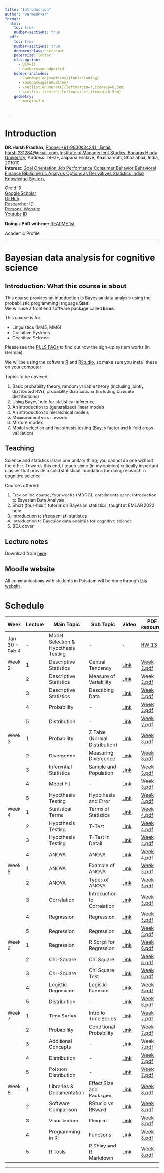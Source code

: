 ```yaml
---
title: "Introduction"
author: "Parmeshvar"
format:
  html:
    toc: true
    number-sections: true
  pdf:
    toc: true
    number-sections: true
    documentclass: scrreprt
    papersize: letter
    classoption:
      - DIV=11
      - numbers=noendperiod
    header-includes:
      - \KOMAoption{captions}{tableheading}
      - \usepackage{enumitem}
      - \setlist[enumerate]{leftmargin=*,itemsep=0.5em}
      - \setlist[itemize]{leftmargin=*,itemsep=0.5em}
    geometry:
      - margin=1in


---
```


# Introduction

**DR.Harsh Pradhan**, [Phone: +91-9930034241 , Email: harsh.231284\@gmail.com](http://www.ling.uni-potsdam.de/en/), [Institute of Management Studies, Banaras Hindu University](http://www.uni-potsdam.de/en/university-of-potsdam.html), Address: 18-GF, Jaipuria Enclave, Kaushambhi, Ghaziabad, India, 201010\
**Interest**: [Goal Orientation     Job Performance     Consumer Behavior     Behavioral Finance     Bibiliometric Analysis     Options as Derivatives     Statistics     Indian Knowledge System](http://www.uni-potsdam.de/humfak/hum-forschungsschwerpunkte/forschungscluster-sprache.html),




[Orcid ID](https://orcid.org/0000-0002-3332-3610)\
[Google Scholar](https://scholar.google.com/citations?user=8l5MEd0AAAAJ&hl=en&oi=sra)\
[GitHub](https://github.com/)\
[Researcher ID](https://www.webofscience.com/wos/author/record/AIB)\
[Personal Website](http://https//sites.google.com/view/harshpradhan/home%20%20,%20%20%20%20%20shorturl.at/yzQSX)\
[Youtube ID](http://www.youtube.com/@dr.harshpradhan742)

**Doing a PhD with me:** [README.1st](http://www.ling.uni-potsdam.de/~vasishth/doingaphdwithme.html)

[Academic Profile](https://bhu.ac.in/Site/FacultyProfile/1_5?FA000562)

------------------------------------------------------------------------

# Bayesian data analysis for cognitive science

## Introduction: What this course is about

This course provides an introduction to Bayesian data analysis using the probabilistic programming language **Stan**.\
We will use a front end software package called **brms**.

This course is for:

-   Linguistics (MM5, MM6)
-   Cognitive Systems
-   Cognitive Science

Please see the [PULS FAQs](http://stud.astaup.de/~linguistik/doku.php?id=puls-faq) to find out how the sign-up system works (in German).

We will be using the software [R](http://cran.r-project.org/) and [RStudio](https://www.rstudio.com/), so make sure you install these on your computer.

Topics to be covered:

1.  Basic probability theory, random variable theory (including jointly distributed RVs), probability distributions (including bivariate distributions)
2.  Using Bayes' rule for statistical inference
3.  An introduction to (generalized) linear models
4.  An introduction to hierarchical models
5.  Measurement error models
6.  Mixture models
7.  Model selection and hypothesis testing (Bayes factor and k-fold cross-validation)

## Teaching
Science and statistics is/are one unitary thing; you cannot do one without the other. Towards this end, I teach some (in my opinion) critically important classes that provide a solid statistical foundation for doing research in cognitive science.

Courses offered:

1. Free online course, four weeks (MOOC), enrollments open: Introduction to Bayesian Data Analysis
2. Short (four-hour) tutorial on Bayesian statistics, taught at EMLAR 2022: here
3. Introduction to (frequentist) statistics
4. Introduction to Bayesian data analysis for cognitive science
5. BDA cover

## Lecture notes

Download from [here](https://drive.google.com/drive/folders/1H-jQNOqS3PLgdXADRYF7ag-WqN_tK4qc?usp=share_link).

## Moodle website

All communications with students in Potsdam will be done through [this website](https://moodle2.uni-potsdam.de/course/view.php?id=17526).

# Schedule
| **Week** | **Lecture** | **Main Topic**                 | **Sub Topic**                    | **Video**                          | **PDF Resource**                      |
|----------|-------------|--------------------------------|----------------------------------|------------------------------------|---------------------------------------|
| Jan 30 + Feb 4 | -     | Model Selection & Hypothesis Testing | -                          | -                                  | [HW 13](#)                             |
| Week 2   | 1           | Descriptive Statistics         | Central Tendency                | [Link](#)                          | [Week 2.pdf](https://drive.google.com/drive/u/0/folders/1_-dD19gdBcDVGIpBiMt1ChTZ-6z3lmw0)                        |
|          | 2           | Descriptive Statistics         | Measure of Variability          | [Link](#)                          | [Week 2.pdf](https://drive.google.com/drive/u/0/folders/1_-dD19gdBcDVGIpBiMt1ChTZ-6z3lmw0)                        |
|          | 3           | Descriptive Statistics         | Describing Data                 | [Link](#)                          | [Week 2.pdf](https://drive.google.com/drive/u/0/folders/1_-dD19gdBcDVGIpBiMt1ChTZ-6z3lmw0)                        |
|          | 4           | Probability                    | -                                | [Link](#)                          | [Week 2.pdf](https://drive.google.com/drive/u/0/folders/1_-dD19gdBcDVGIpBiMt1ChTZ-6z3lmw0)                        |
|          | 5           | Distribution                   | -                                | [Link](#)                          | [Week 2.pdf](https://drive.google.com/drive/u/0/folders/1_-dD19gdBcDVGIpBiMt1ChTZ-6z3lmw0)                        |
| Week 3   | 1           | Probability                    | Z Table (Normal Distribution)   | [Link](#)                          | [Week 3.pdf](https://drive.google.com/drive/u/0/folders/1_-dD19gdBcDVGIpBiMt1ChTZ-6z3lmw0)                        |
|          | 2           | Divergence                     | Measuring Divergence            | [Link](#)                          | [Week 3.pdf](https://drive.google.com/drive/u/0/folders/1_-dD19gdBcDVGIpBiMt1ChTZ-6z3lmw0)                        |
|          | 3           | Inferential Statistics         | Sample and Population           | [Link](#)                          | [Week 3.pdf](https://drive.google.com/drive/u/0/folders/1_-dD19gdBcDVGIpBiMt1ChTZ-6z3lmw0)                        |
|          | 4           | Model Fit                      | -                                | [Link](#)                          | [Week 3.pdf](https://drive.google.com/drive/u/0/folders/1_-dD19gdBcDVGIpBiMt1ChTZ-6z3lmw0)                        |
|          | 5           | Hypothesis Testing             | Hypothesis and Error            | [Link](#)                          | [Week 3.pdf](https://drive.google.com/drive/u/0/folders/1_-dD19gdBcDVGIpBiMt1ChTZ-6z3lmw0)                        |
| Week 4   | 1           | Statistical Terms              | Terms of Statistics             | [Link](#)                          | [Week 4.pdf](https://drive.google.com/drive/u/0/folders/1_-dD19gdBcDVGIpBiMt1ChTZ-6z3lmw0)                        |
|          | 2           | Hypothesis Testing             | T-Test                          | [Link](#)                          | [Week 4.pdf](https://drive.google.com/drive/u/0/folders/1_-dD19gdBcDVGIpBiMt1ChTZ-6z3lmw0)                        |
|          | 3           | Hypothesis Testing             | T-Test in Detail                | [Link](#)                          | [Week 4.pdf](https://drive.google.com/drive/u/0/folders/1_-dD19gdBcDVGIpBiMt1ChTZ-6z3lmw0)                        |
|          | 4           | ANOVA                          | ANOVA                           | [Link](#)                          | [Week 4.pdf](https://drive.google.com/drive/u/0/folders/1_-dD19gdBcDVGIpBiMt1ChTZ-6z3lmw0)                        |
| Week 5   | 1           | ANOVA                          | Example of ANOVA                | [Link](#)                          | [Week 5.pdf](https://drive.google.com/drive/u/0/folders/1_-dD19gdBcDVGIpBiMt1ChTZ-6z3lmw0)                        |
|          | 2           | ANOVA                          | Types of ANOVA                  | [Link](#)                          | [Week 5.pdf](https://drive.google.com/drive/u/0/folders/1_-dD19gdBcDVGIpBiMt1ChTZ-6z3lmw0)                        |
|          | 3           | Correlation                    | Introduction to Correlation     | [Link](#)                          | [Week 5.pdf](https://drive.google.com/drive/u/0/folders/1_-dD19gdBcDVGIpBiMt1ChTZ-6z3lmw0)                        |
|          | 4           | Regression                     | Regression                      | [Link](#)                          | [Week 5.pdf](https://drive.google.com/drive/u/0/folders/1_-dD19gdBcDVGIpBiMt1ChTZ-6z3lmw0)                        |
|          | 5           | Regression                     | Regression                      | [Link](#)                          | [Week 5.pdf](https://drive.google.com/drive/u/0/folders/1_-dD19gdBcDVGIpBiMt1ChTZ-6z3lmw0)                        |
| Week 6   | 1           | Regression                     | R Script for Regression         | [Link](#)                          | [Week 6.pdf](https://drive.google.com/drive/u/0/folders/1_-dD19gdBcDVGIpBiMt1ChTZ-6z3lmw0)                        |
|          | 2           | Chi-Square                     | Chi Square                      | [Link](#)                          | [Week 6.pdf](https://drive.google.com/drive/u/0/folders/1_-dD19gdBcDVGIpBiMt1ChTZ-6z3lmw0)                        |
|          | 3           | Chi-Square                     | Chi Square Test                 | [Link](#)                          | [Week 6.pdf](https://drive.google.com/drive/u/0/folders/1_-dD19gdBcDVGIpBiMt1ChTZ-6z3lmw0)                        |
|          | 4           | Logistic Regression            | Logistic Function               | [Link](#)                          | [Week 6.pdf](https://drive.google.com/drive/u/0/folders/1_-dD19gdBcDVGIpBiMt1ChTZ-6z3lmw0)                        |
|          | 5           | Distribution                   | -                                | [Link](#)                          | [Week 6.pdf](https://drive.google.com/drive/u/0/folders/1_-dD19gdBcDVGIpBiMt1ChTZ-6z3lmw0)                        |
| Week 7   | 1           | Time Series                    | Intro to Time Series            | [Link](#)                          | [Week 7.pdf](https://drive.google.com/drive/u/0/folders/1_-dD19gdBcDVGIpBiMt1ChTZ-6z3lmw0)                        |
|          | 2           | Probability                    | Conditional Probability         | [Link](#)                          | [Week 7.pdf](https://drive.google.com/drive/u/0/folders/1_-dD19gdBcDVGIpBiMt1ChTZ-6z3lmw0)                        |
|          | 3           | Additional Concepts            | -                                | [Link](#)                          | [Week 7.pdf](https://drive.google.com/drive/u/0/folders/1_-dD19gdBcDVGIpBiMt1ChTZ-6z3lmw0)                        |
|          | 4           | Distribution                   | -                                | [Link](#)                          | [Week 7.pdf](https://drive.google.com/drive/u/0/folders/1_-dD19gdBcDVGIpBiMt1ChTZ-6z3lmw0)                        |
|          | 5           | Poisson Distribution           | -                                | [Link](#)                          | [Week 7.pdf](https://drive.google.com/drive/u/0/folders/1_-dD19gdBcDVGIpBiMt1ChTZ-6z3lmw0)                        |
| Week 8   | 1           | Libraries & Documentation      | Effect Size and Packages        | [Link](#)                          | [Week 8.pdf](https://drive.google.com/drive/u/0/folders/1_-dD19gdBcDVGIpBiMt1ChTZ-6z3lmw0)                        |
|          | 2           | Software Comparison            | RStudio vs RKward               | [Link](#)                          | [Week 8.pdf](https://drive.google.com/drive/u/0/folders/1_-dD19gdBcDVGIpBiMt1ChTZ-6z3lmw0)                        |
|          | 3           | Visualization                  | Flexplot                        | [Link](#)                          | [Week 8.pdf](https://drive.google.com/drive/u/0/folders/1_-dD19gdBcDVGIpBiMt1ChTZ-6z3lmw0)                        |
|          | 4           | Programming in R               | Functions                       | [Link](#)                          | [Week 8.pdf](https://drive.google.com/drive/u/0/folders/1_-dD19gdBcDVGIpBiMt1ChTZ-6z3lmw0)                        |
|          | 5           | R Tools                        | R Shiny and R Markdown          | [Link](#)                          | [Week 8.pdf](https://drive.google.com/drive/u/0/folders/1_-dD19gdBcDVGIpBiMt1ChTZ-6z3lmw0)                        |

------------------------------------------------------------------------

